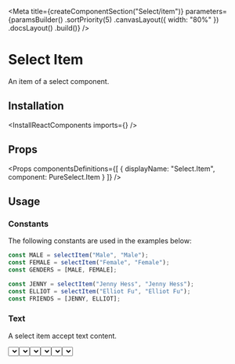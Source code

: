 
<Meta
    title={createComponentSection("Select/item")}
    parameters={paramsBuilder()
        .sortPriority(5)
        .canvasLayout({ width: "80%" })
        .docsLayout(<ReactComponentsLayout semanticPath="/modules/dropdown" />)
        .build()}
/>

# Select Item

An item of a select component.

## Installation

<InstallReactComponents imports={<Imports />} />

## Props

<Props
    componentsDefinitions={[
        { displayName: "Select.Item", component: PureSelect.Item }
    ]}
/>

## Usage

### Constants

The following constants are used in the examples below:



```javascript dark
const MALE = selectItem("Male", "Male");
const FEMALE = selectItem("Female", "Female");
const GENDERS = [MALE, FEMALE];

const JENNY = selectItem("Jenny Hess", "Jenny Hess");
const ELLIOT = selectItem("Elliot Fu", "Elliot Fu");
const FRIENDS = [JENNY, ELLIOT];
```

### Text

A select item accept text content.

<Preview>
    <Story name="text">
        <Select
            placeholder="Gender"
            options={GENDERS}
        />
    </Story>
</Preview>

### Description

A select item can have a description.

<Preview>
    <Story name="description">
        <Select
            placeholder="Gender"
            options={[
                MALE,
                selectItem("Female", "Female", { description: "From the Latin word femella" })
            ]}
        />
    </Story>
</Preview>

### Avatar

A select item can have an avatar.

<Preview>
    <Story name="avatar">
        <Select
            placeholder="Friends"
            options={[
                selectItem("Jenny Hess", "Jenny Hess", { avatar: { src: "https://randomuser.me/api/portraits/women/12.jpg", alt: "Jenny" } }),
                selectItem("Elliot Fu", "Elliot Fu", { avatar: { src: "https://randomuser.me/api/portraits/men/12.jpg", alt: "Elliot" } })
            ]}
        />
    </Story>
</Preview>

### Icons

A select item can display icons.

<Preview>
    <Story name="icons">
        <div className="flex items-space-between">
            <Select
                placeholder="Gender"
                options={[
                    selectItem("Male", "Male", { icons: <WarningIcon /> }),
                    selectItem("Female", "Female", { icons: [<WarningIcon />, <InfoIcon />] })
                ]}
            />
            <Select
                placeholder="Gender"
                options={[
                    selectItem("Male", "Male", { icons: <WarningIcon />, iconsPosition: "right" }),
                    selectItem("Female", "Female", { icons: [<WarningIcon />, <InfoIcon />], iconsPosition: "right" })
                ]}
            />
        </div>
    </Story>
</Preview>

### Disabled

A select item can be disabled.

<Preview>
    <Story name="disabled">
        <Select
            placeholder="Gender"
            options={[
                MALE,
                selectItem("Female", "Female", { disabled: true })
            ]}
        />
    </Story>
</Preview>
